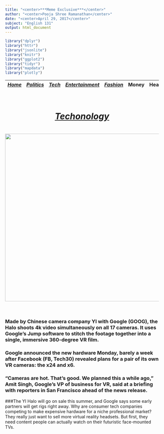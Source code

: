 ```yaml
---
title: "<center>***Meme Exclusive***</center>"
author: "<center>Pooja Shree Ramanathan</center>"
date: "<center>April 29, 2017</center>"
subject: "English 131"
output: html_document
---
```




```r
library("dplyr")
library("httr")
library("jsonlite")
library("knitr")
library("ggplot2")
library("tidyr")
library("mapdata")
library("plotly")
```

 |[*Home*](pooja.html) | [*Politics*](other/politics.html) | [*Tech*](other/tech.html) | [*Entertainment*](other/enter.html)| [*Fashion*](other/fashion.html) | Money | Health | Travel | Sports | U.S. | World |  |
 |-------|------------|--------|----------------|-----------|----|----|-----|----|-----|-----|
 
<center><h1> <u><u><br>***<u>Techonology</u>***</u></u> <h1>

[<img src="other/tech.png" style="width: 550px;">](http://money.cnn.com/2017/04/24/technology/google-yi-halo/index.html) <br><br></center> 

### Made by Chinese camera company YI with Google (GOOG), the Halo shoots 4k video simultaneously on all 17 cameras. It uses Google's Jump software to stitch the footage together into a single, immersive 360-degree VR film.

### Google announced the new hardware Monday, barely a week after Facebook (FB, Tech30) revealed plans for a pair of its own VR cameras: the x24 and x6.

### "Cameras are hot. That's good. We planned this a while ago," Amit Singh, Google's VP of business for VR, said at a briefing with reporters in San Francisco ahead of the news release.

###The YI Halo will go on sale this summer, and Google says some early partners will get rigs right away. Why are consumer tech companies competing to make expensive hardware for a niche professional market? They really just want to sell more virtual reality headsets. But first, they need content people can actually watch on their futuristic face-mounted TVs.